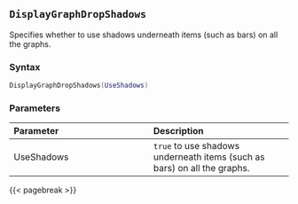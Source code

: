 ## `DisplayGraphDropShadows` {#batch-displaygraphdropshadows}

Specifies whether to use shadows underneath items (such as bars) on all the graphs.

### Syntax {-}

``` .lua
DisplayGraphDropShadows(UseShadows)
```

### Parameters {-}

**Parameter** | **Description**
| :-- | :-- |
UseShadows | `true` to use shadows underneath items (such as bars) on all the graphs.

{{< pagebreak >}}